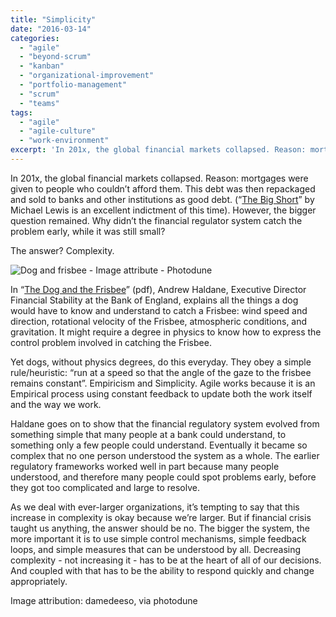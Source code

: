 ```yaml
---
title: "Simplicity"
date: "2016-03-14"
categories: 
  - "agile"
  - "beyond-scrum"
  - "kanban"
  - "organizational-improvement"
  - "portfolio-management"
  - "scrum"
  - "teams"
tags: 
  - "agile"
  - "agile-culture"
  - "work-environment"
excerpt: 'In 201x, the global financial markets collapsed. Reason: mortgages were given to people'
---
```


In 201x, the global financial markets collapsed. Reason: mortgages were given to people who couldn’t afford them. This debt was then repackaged and sold to banks and other institutions as good debt. (“[The Big Short](external:https://www.amazon.ca/The-Big-Short-Doomsday-Machine/dp/0393072231/&tag=notesfromatoo-20)” by Michael Lewis is an excellent indictment of this time). However, the bigger question remained. Why didn’t the financial regulator system catch the problem early, while it was still small?

The answer? Complexity.

![Dog and frisbee - Image attribute - Photodune](src/content/blog/simplicity/images/photodune-12493274-dog-and-owner-playing-xs.jpg)

In “[The Dog and the Frisbee](external:https://www.bis.org/review/r120905a.pdf)” (pdf), Andrew Haldane, Executive Director Financial Stability at the Bank of England, explains all the things a dog would have to know and understand to catch a Frisbee: wind speed and direction, rotational velocity of the Frisbee, atmospheric conditions, and gravitation. It might require a degree in physics to know how to express the control problem involved in catching the Frisbee.

Yet dogs, without physics degrees, do this everyday. They obey a simple rule/heuristic: “run at a speed so that the angle of the gaze to the frisbee remains constant”. Empiricism and Simplicity. Agile works because it is an Empirical process using constant feedback to update both the work itself and the way we work.

Haldane goes on to show that the financial regulatory system evolved from something simple that many people at a bank could understand, to something only a few people could understand. Eventually it became so complex that no one person understood the system as a whole. The earlier regulatory frameworks worked well in part because many people understood, and therefore many people could spot problems early, before they got too complicated and large to resolve.

As we deal with ever-larger organizations, it’s tempting to say that this increase in complexity is okay because we’re larger. But if financial crisis taught us anything, the answer should be no. The bigger the system, the more important it is to use simple control mechanisms, simple feedback loops, and simple measures that can be understood by all. Decreasing complexity - not increasing it - has to be at the heart of all of our decisions. And coupled with that has to be the ability to respond quickly and change appropriately.

Image attribution: damedeeso, via photodune
